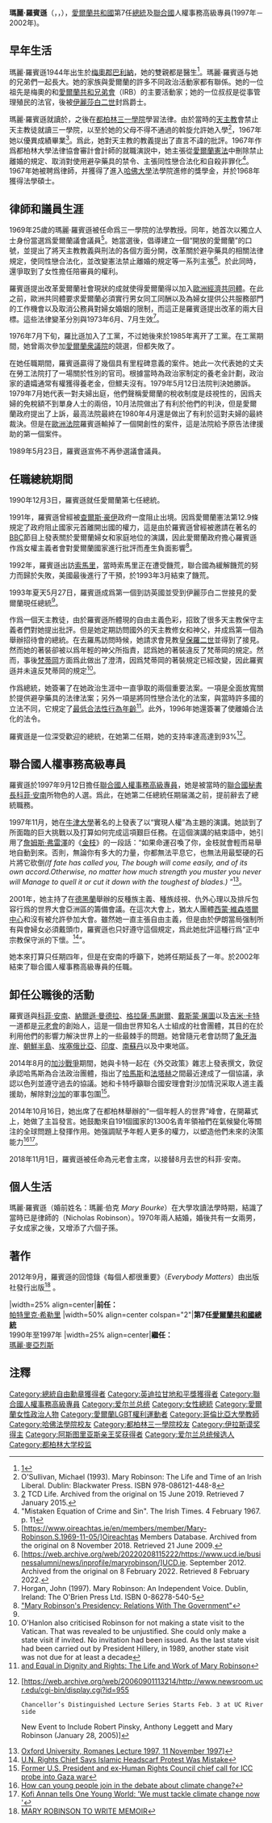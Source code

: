 
{{Infobox officeholder
|名称=玛丽·罗宾逊
|原名={{lang-ga|Máire Mhic Róibín}}
|圖像=Mary Robinson (2014).jpg
|圖像大小=250px
|職務1=愛爾蘭總統
|届次1=7
|政黨=[[愛爾蘭工黨|愛爾蘭工黨]]
|就任日期1=1990年12月3日
|卸任日期1=1997年9月12日
|前任1=[[帕特里克·希勒里|帕特里克·希勒里]]
|继任1=[[玛丽·麦亚烈斯|玛丽·麦亚烈斯]]
|birth_name = Mary Therese Winifred Bourke
|出生日期={{birth date and age|1944|5|21}}
|出生地点={{IRE}}[[梅欧郡|梅欧郡]][[巴利纳|巴利纳]]镇
|配偶= {{marriage|尼古拉斯·罗宾逊|1970}}
|signature = Maryrobinsonsignature.jpg
}}

'''瑪麗·羅賓遜'''（{{lang-ga|'''Máire Mhic Róibín'''}}，{{lang-en|'''Mary Robinson'''}}，{{bd|1944年|5月21日|catIdx=Róibín}}），[[愛爾蘭共和國|愛爾蘭共和國]]第7任[[愛爾蘭總統|總統]]及[[聯合國|聯合國]]人權事務高級專員(1997年－2002年)。

==早年生活==
瑪麗·羅賓遜1944年出生於[[梅奧郡|梅奧郡]][[巴利納|巴利納]]，她的雙親都是醫生<ref>[https://web.archive.org/web/20060423122701/http://www.britannica.com/eb/article-9126239]</ref>。瑪麗·羅賓遜与她的兄弟們一起長大。她的家族與愛爾蘭的許多不同政治活動家都有聯係。她的一位祖先是梅奧的{{link-en|愛爾蘭國家土地聯盟|Irish National Land League}}和[[愛爾蘭共和兄弟會|愛爾蘭共和兄弟會]]（IRB）的主要活動家；她的一位叔叔{{link-en|佩吉特·博克|Paget Bourke}}是從事管理殖民的法官，後被[[伊麗莎白二世|伊麗莎白二世]]封爲爵士。

瑪麗·羅賓遜就讀於{{link-en|都柏林安維爾山中學|Mount Anville Secondary School}}，之後在[[三一學院_(都柏林)|都柏林三一學院]]學習法律。由於當時的[[天主教|天主教]]會禁止天主教徒就讀三一學院，以至於她的父母不得不通過{{link-en|約翰·麥德奎大主教|John Charles McQuaid}}的斡旋允許她入學<ref>O'Sullivan, Michael (1993). Mary Robinson: The Life and Time of an Irish Liberal. Dublin: Blackwater Press. ISBN 978-086121-448-8</ref>，1967年她以優異成績畢業<ref>[http://www.tcdlife.ie/scholars/scholar/about-list.php] TCD Life. Archived from the original on 15 June 2019. Retrieved 7 January 2015.</ref>。爲此，她對天主教的教義提出了直言不諱的批評。1967年作爲都柏林大學法律協會審計會計師的就職演説中，她主張從[[愛爾蘭憲法|愛爾蘭憲法]]中刪除禁止離婚的規定、取消對使用避孕藥具的禁令、主張同性戀合法化和自殺非罪化<ref>"Mistaken Equation of Crime and Sin". The Irish Times. 4 February 1967. p. 11</ref>。1967年她被聘爲律師，并獲得了進入[[哈佛大學|哈佛大學]]法學院進修的獎學金，并於1968年獲得法學碩士。

==律師和議員生涯==
1969年25歲的瑪麗·羅賓遜被任命爲三一學院的法學教授。同年，她首次以獨立人士身份當選爲愛爾蘭議會議員<ref>[https://www.oireachtas.ie/en/members/member/Mary-Robinson.S.1969-11-05/]Oireachtas Members Database. Archived from the original on 8 November 2018. Retrieved 21 June 2009.</ref>。她當選後，倡導建立一個“開放的愛爾蘭”的口號，並提出了將天主教教義與刑法的各個方面分開，改革關於避孕藥具的相關法律規定，使同性戀合法化，並改變憲法禁止離婚的規定等一系列主張<ref>[https://web.archive.org/web/20220208115222/https://www.ucd.ie/businessalumni/news/inprofile/maryrobinson/]UCD.ie. September 2012. Archived from the original on 8 February 2022. Retrieved 8 February 2022.</ref>。於此同時，還爭取到了女性擔任陪審員的權利。

羅賓遜提出改革愛爾蘭社會現狀的成就使得愛爾蘭得以加入[[歐洲經濟共同體|歐洲經濟共同體]]。在此之前，歐洲共同體要求愛爾蘭必須實行男女同工同酬以及為婦女提供公共服務部門的工作機會以及取消公務員對婦女婚姻的限制，而這正是羅賓遜提出改革的兩大目標。這些法律變革分別與1973年6月、7月生效<ref>Horgan, John (1997). Mary Robinson: An Independent Voice. Dublin, Ireland: The O'Brien Press Ltd. ISBN 0-86278-540-5</ref>。

1976年7月下旬，羅比遜加入了工黨，不过她後來於1985年离开了工黨。在工黨期間，她曾兩次參加[[愛爾蘭衆議院|愛爾蘭衆議院]]的競選，但都失敗了。

在她任職期間，羅賓遜贏得了幾個具有里程碑意義的案件。她此一次代表她的丈夫在勞工法院打了一場關於性別的官司。根據當時為政治家制定的養老金計劃，政治家的遺孀通常有權獲得養老金，但鰥夫沒有。1979年5月12日法院判決她勝訴。1979年7月她代表一對夫婦出庭，他們聲稱愛爾蘭的稅收制度是歧視性的，因爲夫婦的免稅額不到單身人士的兩倍，10月法院做出了有利於他們的判決，但是愛爾蘭政府提出了上訴，最高法院最終在1980年4月還是做出了有利於這對夫婦的最終裁決。但是在[[歐洲法院|歐洲法院]]羅賓遜輸掉了一個開創性的案件，這是法院給予原告法律援助的第一個案件。

1989年5月23日，羅賓遜宣佈不再參選議會議員。

==任職總統期間==
1990年12月3日，羅賓遜就任愛爾蘭第七任總統。

1991年，羅賓遜曾經被[[查爾斯·豪伊|查爾斯·豪伊]]政府一度阻止出境。因爲愛爾蘭憲法第12.9條規定了政府阻止國家元首離開出國的權力，這是由於羅賓遜曾經被邀請在著名的[[BBC|BBC]]節目上發表關於愛爾蘭婦女和家庭地位的演講，因此愛爾蘭政府擔心羅賓遜作爲女權主義者會對愛爾蘭國家進行批評而產生負面影響<ref name="#1">[https://www.jstor.org/stable/44026473  "Mary Robinson's Presidency: Relations With The Government"]</ref>。

1992年，羅賓遜出訪[[索馬里|索馬里]]，當時索馬里正在遭受饑荒，聯合國為緩解饑荒的努力而歸於失敗，美國最後進行了干預，於1993年3月結束了饑荒。

1993年夏天5月27日，羅賓遜成爲第一個到訪英國並受到伊麗莎白二世接見的愛爾蘭現任總統<ref name="#1"/>。

作爲一個天主教徒，由於羅賓遜所體現的自由主義色彩，招致了很多天主教保守主義者們對她提出批評。但是她定期訪問國外的天主教修女和神父，并成爲第一個為{{link-en|基督教兄弟會|Congregation of Christian Brothers}}舉辦招待會的總統。在去羅馬訪問時候，她請求會見教皇[[保羅二世|保羅二世]]並得到了接見。然而她的著裝卻被以爲年輕的神父所指責，認爲她的著裝違反了梵蒂岡的規定。然而，事後[[梵蒂岡|梵蒂岡]]方面爲此做出了澄清，因爲梵蒂岡的著裝規定已經改變，因此羅賓遜并未違反梵蒂岡的規定<ref> O'Hanlon also criticised Robinson for not making a state visit to the Vatican. That was revealed to be unjustified. She could only make a state visit if invited. No invitation had been issued. As the last state visit had been carried out by President Hillery, in 1989, another state visit was not due for at least a decade</ref>。

作爲總統，她簽署了在她政治生涯中一直爭取的兩個重要法案。一項是全面放寬關於提供避孕藥具的法律法案；另外一項是將同性戀合法化的法案，與當時許多國的立法不同，它規定了[[最低合法性行為年齡|最低合法性行為年齡]]<ref>[https://web.archive.org/web/20120829033852/http://prelectur.stanford.edu/lecturers/robinson/Free and Equal in Dignity and Rights:
The Life and Work of Mary Robinson ]</ref>。此外，1996年她還簽署了使離婚合法化的法令。

羅賓遜是一位深受歡迎的總統，在她第二任期，她的支持率達高達到93%<ref>[https://web.archive.org/web/20060901113214/http://www.newsroom.ucr.edu/cgi-bin/display.cgi?id=955
 Chancellor’s Distinguished Lecture Series Starts Feb. 3 at UC Riverside
New Event to Include Robert Pinsky, Anthony Leggett and Mary Robinson
(January 28, 2005)]</ref>。

==聯合國人權事務高級專員==
羅賓遜於1997年9月12日擔任[[聯合國人權事務高級專員|聯合國人權事務高級專員]]，她是被當時的[[聯合國秘書長|聯合國秘書長]][[科菲·安南|科菲·安南]]所物色的人選。爲此，在她第二任總統任期届滿之前，提前辭去了總統職務。

1997年11月，她在[[牛津大學|牛津大學]]著名的{{link-en|羅曼斯講座|Romanes Lecture}}上發表了以“實現人權”為主題的演講。她談到了所面臨的巨大挑戰以及打算如何完成這項艱巨任務。在這個演講的結束語中，她引用了[[詹姆斯·弗雷澤|詹姆斯·弗雷澤]]的《[[金枝：巫術與宗教之研究|金枝]]》的一段話：“如果命運召喚了你，金枝就會輕而易舉地自動到來。否則，無論你有多大的力量，你都無法平息它，也無法用最堅硬的石片將它砍倒'' (If fate has called you, The bough will come easily, and of its own accord.Otherwise, no matter how much strength you muster you never will Manage to quell it or cut it down with the toughest of blades.)'' ”<ref>[https://www.ohchr.org/en/statements/2009/10/default-title-315 Oxford University, Romanes Lecture 1997, 11 November 1997]]</ref>。

2001年，她主持了在[[德黑蘭|德黑蘭]]舉辦的反種族主義、種族歧視、仇外心理以及排斥包容行爲的世界大會亞洲區的籌備會議。在這次大會上，猶太人團體[[西蒙·維森塔爾中心|西蒙·維森塔爾中心]]和{{link-en|巴哈伊國際社團|Baháʼí International Community}}沒有被允許參加大會。雖然她一直主張自由主義，但是由於伊朗當局强制所有與會婦女必須戴頭巾，羅賓遜也只好遵守這個規定，爲此她批評這種行爲“正中宗教保守派的下懷。<ref>[https://www.beliefnet.com/faiths/islam/2001/03/u-n-rights-chief-says-islamic-headscarf-protest-was-mistake.aspx U.N. Rights Chief Says Islamic Headscarf Protest Was Mistake]</ref>”。

她本來打算只任期四年，但是在安南的呼籲下，她將任期延長了一年。於2002年結束了聯合國人權事務高級專員的任職。

==卸任公職後的活動==
羅賓遜與[[科菲·安南|科菲·安南]]、[[納爾遜·曼德拉|納爾遜·曼德拉]]、[[格拉薩·馬謝爾|格拉薩·馬謝爾]]、[[戴斯蒙·屠圖|戴斯蒙·屠圖]]以及[[吉米·卡特|吉米·卡特]]一道都是[[元老會|元老會]]的創始人，這是一個由世界知名人士組成的社會團體，其目的在於利用他們的影響力解決世界上的一些最棘手的問題。她曾隨元老會訪問了[[象牙海岸|象牙海岸]]、[[朝鮮半島|朝鮮半島]]、[[埃塞俄比亞|埃塞俄比亞]]、[[印度|印度]]、[[南蘇丹|南蘇丹]]以及中東地區。

2014年8月的[[2014年加沙戰爭|加沙戰爭]]期間，她與卡特一起在《外交政策》雜志上發表撰文，敦促承認哈馬斯為合法政治團體，指出了[[哈馬斯|哈馬斯]]和[[法塔赫|法塔赫]]之間最近達成了一個協議，承認以色列並遵守過去的協議。她和卡特呼籲聯合國安理會對沙加情況采取人道主義援助，解除對[[沙加|沙加]]的軍事包圍<ref>[https://www.heraldglobe.com/news/224472251/former-us-president-and-ex-human-rights-council-chief-call-for-icc-probe-into-gaza-war Former U.S. President and ex-Human Rights Council chief call for ICC probe into Gaza war]</ref>。

2014年10月16日，她出席了在都柏林舉辦的“一個年輕人的世界”峰會，在開幕式上，她做了主旨發言。她鼓勵來自191個國家的1300名青年領袖們在氣候變化等關注的全球問題上發揮作用。她强調賦予年輕人更多的權力，以塑造他們未來的決策能力<ref>[https://web.archive.org/web/20150219173034/http://theelders.org/article/how-can-young-people-join-debate-about-climate-change How can young people join in the debate about climate change?]</ref><ref>[https://www.independent.ie/irish-news/one-young-world/kofi-annan-tells-one-young-world-we-must-tackle-climate-change-now--30670197.html Kofi Annan tells One Young World: 'We must tackle climate change now ']</ref>。

2018年11月1日，羅賓遜被任命為元老會主席，以接替8月去世的科菲·安南。

==個人生活==
瑪麗·羅賓遜（婚前姓名：瑪麗·伯克 ''Mary Bourke''）在大學攻讀法學時期，結識了當時已是律師的{{link-en|尼古拉斯·羅賓遜|Nicholas Robinson (historian)}}（Nicholas Robinson）。1970年兩人結婚，婚後共有一女兩男，子女成家之後，又增添了六個子孫。

==著作==
2012年9月，羅賓遜的回憶錄《每個人都很重要》（''Everybody Matters''）由{{link-en|霍德與斯托頓|Hodder & Stoughton}}出版社發行出版<ref>[https://web.archive.org/web/20130521031642/http://www.irishpublishingnews.com/2010/09/16/catch-up-mary-robinson-to-write-memoir/ MARY ROBINSON TO WRITE MEMOIR]</ref> 。



{{start box}}
|width=25% align=center|'''前任：'''<br />[[帕特里克·希勒里|帕特里克·希勒里]]
|width=50% align=center colspan="2"|'''第7任[[愛爾蘭總統|愛爾蘭共和國總統]]'''<br />1990年至1997年
|width=25% align=center|'''繼任：'''<br />[[瑪麗·麥亞烈斯|瑪麗·麥亞烈斯]]
{{end box}}

{{伊拉斯谟奖获得者}}
{{阿斯图里亚斯亲王奖获得者|social-sciences}}
{{Authority control}}

{{DEFAULTSORT:Robinson, Mary}}
[[Category:總統自由勳章獲得者|Category:總統自由勳章獲得者]]
[[Category:英迪拉甘地和平獎獲得者|Category:英迪拉甘地和平獎獲得者]]
[[Category:聯合國人權事務高級專員|Category:聯合國人權事務高級專員]]
[[Category:爱尔兰总统|Category:爱尔兰总统]]
[[Category:女性總統|Category:女性總統]]
[[Category:愛爾蘭女性政治人物|Category:愛爾蘭女性政治人物]]
[[Category:愛爾蘭LGBT權利運動者|Category:愛爾蘭LGBT權利運動者]]
[[Category:哥倫比亞大學教師|Category:哥倫比亞大學教師]]
[[Category:哈佛法學院校友|Category:哈佛法學院校友]]
[[Category:都柏林三一學院校友|Category:都柏林三一學院校友]]
[[Category:伊拉斯谟奖得主|Category:伊拉斯谟奖得主]]
[[Category:阿斯图里亚斯亲王奖获得者|Category:阿斯图里亚斯亲王奖获得者]]
[[Category:爱尔兰总统候选人|Category:爱尔兰总统候选人]]
[[Category:都柏林大学校监|Category:都柏林大学校监]]

==注釋==